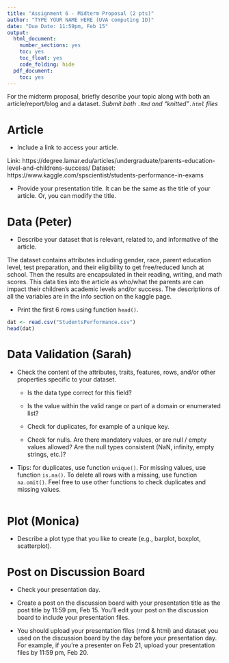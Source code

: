 ```yaml
---
title: "Assignment 6 - Midterm Proposal (2 pts)"
author: "TYPE YOUR NAME HERE (UVA computing ID)"
date: "Due Date: 11:59pm, Feb 15"
output:
  html_document:
    number_sections: yes
    toc: yes
    toc_float: yes
    code_folding: hide
  pdf_document:
    toc: yes
---
```


<style>
h1.title {
  font-size: 30px;
}
h1 {
  font-size: 26px;
}
h2 {
  font-size: 22px;
}
h3 { 
  font-size: 18px;
}

</style>

For the midterm proposal, briefly describe your topic along with both an article/report/blog and a dataset. *Submit both `.Rmd` and "knitted"`.html` files*

# Article

- Include a link to access your article. 

Link: https://degree.lamar.edu/articles/undergraduate/parents-education-level-and-childrens-success/
Dataset: https://www.kaggle.com/spscientist/students-performance-in-exams

- Provide your presentation title. It can be the same as the title of your article. Or, you can modify the title.

# Data (Peter)

- Describe your dataset that is relevant, related to, and informative of the article.

The dataset contains attributes including gender, race, parent education level, test preparation, and their eligibility to get free/reduced lunch at school.
Then the results are encapsulated in their reading, writing, and math scores. This data ties into the article as who/what the parents are can impact
their children's academic levels and/or success. The descriptions of all the variables are in the info section on the kaggle page.

- Print the first 6 rows using function `head()`.

```r
dat <- read.csv("StudentsPerformance.csv")
head(dat)
```


# Data Validation (Sarah)

- Check the content of the attributes, traits, features, rows, and/or other properties specific to your dataset.

   + Is the data type correct for this field?

   + Is the value within the valid range or part of a domain or enumerated list?

   + Check for duplicates, for example of a unique key.

   + Check for nulls. Are there mandatory values, or are null / empty values allowed? Are the null types consistent (NaN, infinity, empty strings, etc.)?


- Tips: for duplicates, use function `unique()`. For missing values, use function `is.na()`. To delete all rows with a missing, use function `na.omit()`. Feel free to use other functions to check duplicates and missing values.

```r

```

    
# Plot (Monica)

- Describe a plot type that you like to create (e.g., barplot, boxplot, scatterplot).


# Post on Discussion Board

- Check your presentation day. 

- Create a post on the discussion board with your presentation title as the post title by 11:59 pm, Feb 15. You'll edit your post on the discussion board to include your presentation files.

- You should upload your presentation files (rmd & html) and dataset you used on the discussion board by the day before your presentation day. For example, if you're a presenter on Feb 21, upload your presentation files by 11:59 pm, Feb 20.  



